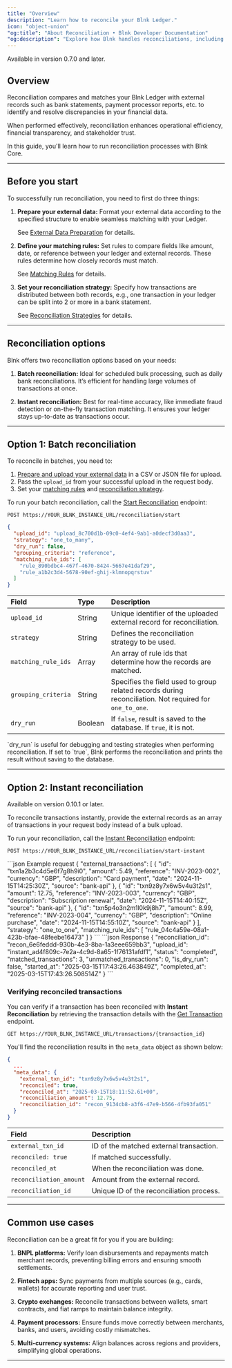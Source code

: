 ```yaml
---
title: "Overview"
description: "Learn how to reconcile your Blnk Ledger."
icon: "object-union"
"og:title": "About Reconciliation • Blnk Developer Documentation"
"og:description": "Explore how Blnk handles reconciliations, including matching logic, reconciliation workflows, and error handling for financial data"
---
```



<Info>Available in version 0.7.0 and later.</Info>

## Overview

Reconciliation compares and matches your Blnk Ledger with external records such as bank statements, payment processor reports, etc. to identify and resolve discrepancies in your financial data.

When performed effectively, reconciliation enhances operational efficiency, financial transparency, and stakeholder trust.

In this guide, you'll learn how to run reconciliation processes with Blnk Core.

---

## Before you start

To successfully run reconciliation, you need to first do three things:

1. **Prepare your external data:** Format your external data according to the specified structure to enable seamless matching with your Ledger. 

    See [External Data Preparation](/reconciliations/external-data) for details.
2. **Define your matching rules:** Set rules to compare fields like amount, date, or reference between your ledger and external records. These rules determine how closely records must match. 

    See [Matching Rules](/reconciliations/matching-rules) for details.

3. **Set your reconciliation strategy:** Specify how transactions are distributed between both records, e.g., one transaction in your ledger can be split into 2 or more in a bank statement. 

    See [Reconciliation Strategies](/reconciliations/strategies) for details.

---

## Reconciliation options

Blnk offers two reconciliation options based on your needs:

1. **Batch reconciliation:** Ideal for scheduled bulk processing, such as daily bank reconciliations. It’s efficient for handling large volumes of transactions at once.

2. **Instant reconciliation:** Best for real-time accuracy, like immediate fraud detection or on-the-fly transaction matching. It ensures your ledger stays up-to-date as transactions occur.

---

## Option 1: Batch reconciliation

To reconcile in batches, you need to:

1. [Prepare and upload your external data](/reconciliations/external-data) in a CSV or JSON file for upload.
2. Pass the `upload_id` from your successful upload in the request body.
3. Set your [matching rules](/reconciliations/matching-rules) and [reconciliation strategy](/reconciliations/strategies).

To run your batch reconciliation, call the [Start Reconciliation](/reference/start-reconciliation) endpoint:

```
POST https://YOUR_BLNK_INSTANCE_URL/reconciliation/start
```

```json Example request
{
  "upload_id": "upload_8c700d1b-09c0-4ef4-9ab1-a0decf3d0aa3",
  "strategy": "one_to_many",
  "dry_run": false,
  "grouping_criteria": "reference",
  "matching_rule_ids": [
    "rule_890bdbc4-467f-4670-8424-5667e41daf29",
    "rule_a1b2c3d4-5678-90ef-ghij-klmnopqrstuv"
  ]
}
```

| **Field** | **Type** | **Description** |
| :-- | :-- | :-- |
| `upload_id` | String | Unique identifier of the uploaded external record for reconciliation.  |
| `strategy` | String | Defines the reconciliation strategy to be used. |
| `matching_rule_ids` | Array | An array of rule ids that determine how the records are matched. |
| `grouping_criteria` | String | Specifies the field used to group related records during reconciliation. Not required for `one_to_one`. |
| `dry_run` | Boolean | If `false`, result is saved to the database. If `true`, it is not. |

<Tip>
  `dry_run` is useful for debugging and testing strategies when performing reconciliation. If set to `true`, Blnk performs the reconciliation and prints the result without saving to the database. 
</Tip>

---

## Option 2: Instant reconciliation

<Info>Available on version 0.10.1 or later.</Info>

To reconcile transactions instantly, provide the external records as an array of transactions in your request body instead of a bulk upload.

To run your reconciliation, call the [Instant Reconciliation](/reference/instant-reconciliation) endpoint:

```
POST https://YOUR_BLNK_INSTANCE_URL/reconciliation/start-instant
```

<CodeGroup>
```json Example request
{
  "external_transactions": [
    {
      "id": "txn1a2b3c4d5e6f7g8h9i0",
      "amount": 5.49,
      "reference": "INV-2023-002",
      "currency": "GBP",
      "description": "Card payment",
      "date": "2024-11-15T14:25:30Z",
      "source": "bank-api"
    },
    {
      "id": "txn9z8y7x6w5v4u3t2s1",
      "amount": 12.75,
      "reference": "INV-2023-003",
      "currency": "GBP",
      "description": "Subscription renewal",
      "date": "2024-11-15T14:40:15Z",
      "source": "bank-api"
    },
    {
      "id": "txn5p4o3n2m1l0k9j8h7",
      "amount": 8.99,
      "reference": "INV-2023-004",
      "currency": "GBP",
      "description": "Online purchase",
      "date": "2024-11-15T14:55:10Z",
      "source": "bank-api"
    }
  ],
  "strategy": "one_to_one",
  "matching_rule_ids": [
    "rule_04c4a59e-08a1-423b-bfae-48feebe16473"
  ]
}
```
```json Response
{
  "reconciliation_id": "recon_6e6feddd-930b-4e3-8ba-1a3eee659bb3",
  "upload_id": "instant_ad4f809c-7e2a-4c9d-8a65-1f76131afdf1",
  "status": "completed",
  "matched_transactions": 3,
  "unmatched_transactions": 0,
  "is_dry_run": false,
  "started_at": "2025-03-15T17:43:26.463849Z",
  "completed_at": "2025-03-15T17:43:26.508514Z"
}
```
</CodeGroup>

### Verifying reconciled transactions

You can verify if a transaction has been reconciled with **Instant Reconciliation** by retrieving the transaction details with the [Get Transaction](/reference/get-transaction) endpoint.

```
GET https://YOUR_BLNK_INSTANCE_URL/transactions/{transaction_id}
```

You'll find the reconciliation results in the `meta_data` object as shown below:

```json Response {5}
{
  ...
  "meta_data": {
    "external_txn_id": "txn9z8y7x6w5v4u3t2s1",
    "reconciled": true,
    "reconciled_at": "2025-03-15T18:11:52.61+00",
    "reconciliation_amount": 12.75,
    "reconciliation_id": "recon_9134cb8-a3f6-47e9-b566-4fb93fa051"
  }
}
```

| Field | Description |
| :-- | :-- |
| `external_txn_id` | ID of the matched external transaction. |
| `reconciled: true` | If matched successfully. |
| `reconciled_at` | When the reconciliation was done. |
| `reconciliation_amount` | Amount from the external record. |
| `reconciliation_id` | Unique ID of the reconciliation process. |

---

## Common use cases

Reconciliation can be a great fit for you if you are building:

1. **BNPL platforms:** Verify loan disbursements and repayments match merchant records, preventing billing errors and ensuring smooth settlements.

2. **Fintech apps:** Sync payments from multiple sources (e.g., cards, wallets) for accurate reporting and user trust.

3. **Crypto exchanges:** Reconcile transactions between wallets, smart contracts, and fiat ramps to maintain balance integrity.

4. **Payment processors:** Ensure funds move correctly between merchants, banks, and users, avoiding costly mismatches.

5. **Multi-currency systems:** Align balances across regions and providers, simplifying global operations.

---

<NeedHelp />
